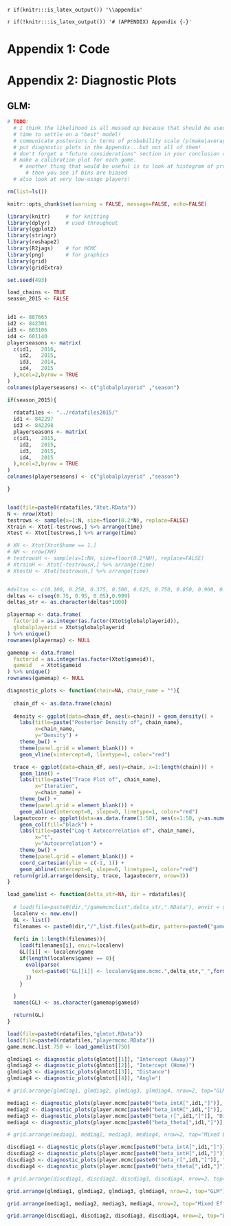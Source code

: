 `r if(knitr:::is_latex_output()) '\\appendix'`

`r if(!knitr:::is_latex_output()) '# (APPENDIX) Appendix {-}'` 

<!--
If you feel it necessary to include an appendix, it goes here.


# The First Appendix

This first appendix includes all of the R chunks of code that were hidden throughout the document (using the `include = FALSE` chunk tag) to help with readibility and/or setup.

**In the main Rmd file**

```r
```

**In Chapter \@ref(ref-labels):**

```r
```

# The Second Appendix, for Fun
-->

# Appendix 1: Code


# Appendix 2: Diagnostic Plots


## GLM:


```r

# TODO:
  # I think the likelihood is all messed up because that should be used to compare nested models...right?
  # time to settle on a "best" model!
  # communicate posteriors in terms of probability scale (p(make|average distance, etc.)) (standardize and log troubles...)
  # put diagnostic plots in the Appendix...but not all of them!
  # don't forget a "future considerations" section in your conclusion or something
  # make a calibration plot for each game.
    # another thing that would be useful is to look at histogram of probs within a  calibration bin.
      # then you see if bins are biased
  # also look at very low-usage players!

rm(list=ls())

knitr::opts_chunk$set(warning = FALSE, message=FALSE, echo=FALSE)

library(knitr)     # for knitting
library(dplyr)     # used throughout
library(ggplot2)
library(stringr)
library(reshape2)
library(R2jags)    # for MCMC
library(png)       # for graphics
library(grid)
library(gridExtra)

set.seed(493)

load_chains <- TRUE
season_2015 <- FALSE


id1 <- 887665 
id2 <- 842301 
id3 <- 603106 
id4 <- 601140 
playerseasons <- matrix(
  c(id1,   2016,
    id2,   2015,
    id3,   2014,
    id4,   2015
  ),ncol=2,byrow = TRUE
)
colnames(playerseasons) <- c("globalplayerid" ,"season")

if(season_2015){
  
  rdatafiles <- "../rdatafiles2015/"
  id1 <- 842297
  id3 <- 842298
  playerseasons <- matrix(
  c(id1,   2015,
    id2,   2015,
    id3,   2015,
    id4,   2015
  ),ncol=2,byrow = TRUE
)
colnames(playerseasons) <- c("globalplayerid" ,"season")

}


load(file=paste0(rdatafiles,"Xtot.RData"))
N <- nrow(Xtot)
testrows <- sample(x=1:N, size=floor(0.2*N), replace=FALSE)
Xtrain <- Xtot[-testrows,] %>% arrange(time)
Xtest <- Xtot[testrows,] %>% arrange(time)

# XH <- Xtot[Xtot$home == 1,]
# NH <- nrow(XH)
# testrowsH <- sample(x=1:NH, size=floor(0.2*NH), replace=FALSE)
# XtrainH <- Xtot[-testrowsH,] %>% arrange(time)
# XtestH <- Xtot[testrowsH,] %>% arrange(time)


#deltas <- c(0.100, 0.250, 0.375, 0.500, 0.625, 0.750, 0.850, 0.900, 0.950, 0.975, 0.999)
deltas <- c(seq(0.75, 0.95, 0.05),0.999)
deltas_str <- as.character(deltas*1000)

playermap <- data.frame(
  factorid = as.integer(as.factor(Xtot$globalplayerid)),
  globalplayerid = Xtot$globalplayerid
) %>% unique()
rownames(playermap) <- NULL

gamemap <- data.frame(
  factorid = as.integer(as.factor(Xtot$gameid)),
  gameid   = Xtot$gameid
) %>% unique()
rownames(gamemap) <- NULL

```


```r

diagnostic_plots <- function(chain=NA, chain_name = ""){
  
  chain_df <- as.data.frame(chain)
  
  density <- ggplot(data=chain_df, aes(x=chain)) + geom_density() + 
    labs(title=paste("Posterior Density of", chain_name),
         x=chain_name, 
         y="Density") + 
    theme_bw() +
    theme(panel.grid = element_blank()) +
    geom_vline(xintercept=0, linetype=1, color="red") 

  trace <- ggplot(data=chain_df, aes(y=chain, x=1:length(chain))) + 
    geom_line() + 
    labs(title=paste("Trace Plot of", chain_name),
         x="Iteration", 
         y=chain_name) + 
    theme_bw() +
    theme(panel.grid = element_blank()) +
    geom_abline(intercept=0, slope=0, linetype=1, color="red") 
  lagautocorr <- ggplot(data=as.data.frame(1:50), aes(x=1:50, y=as.numeric(autocorr(as.mcmc(chain), lags = 1:50)))) + 
    geom_col(fill="black") + 
    labs(title=paste("Lag-t Autocorrelation of", chain_name),
         x="t", 
         y="Autocorrelation") + 
    theme_bw() +
    theme(panel.grid = element_blank()) +
    coord_cartesian(ylim = c(-1, 1)) +
    geom_abline(intercept=0, slope=0, linetype=1, color="red") 
  return(grid.arrange(density, trace, lagautocorr, nrow=3))
}

load_gamelist <- function(delta_str=NA, dir = rdatafiles){
  
  # load(file=paste0(dir,"/gamemcmclist",delta_str,".RData"), envir = globalenv())
  localenv <- new.env()
  GL <- list()
  filenames <- paste0(dir,"/",list.files(path=dir, pattern=paste0("gamemcmc", delta_str))) %>% '['(order(.))
  
  for(i in 1:length(filenames)){
    load(filenames[i], envir=localenv)
    GL[[i]] <- localenv$game
    if(length(localenv$game) == 0){
      eval(parse(
        text=paste0("GL[[i]] <- localenv$game.mcmc.",delta_str,"_",formatC(i, digits=2, flag="0"))
      ))
    }

  }
  names(GL) <- as.character(gamemap$gameid)

  return(GL)
}

load(file=paste0(rdatafiles,"glmtot.RData"))
load(file=paste0(rdatafiles,"playermcmc.RData"))
game.mcmc.list.750 <- load_gamelist(750)

glmdiag1 <- diagnostic_plots(glmtot[[1]], "Intercept (Away)")
glmdiag2 <- diagnostic_plots(glmtot[[2]], "Intercept (Home)")
glmdiag3 <- diagnostic_plots(glmtot[[3]], "Distance")
glmdiag4 <- diagnostic_plots(glmtot[[4]], "Angle")

# grid.arrange(glmdiag1, glmdiag2, glmdiag3, glmdiag4, nrow=2, top="GLM")

mediag1 <- diagnostic_plots(player.mcmc[paste0("beta_intA[",id1,"]")], "Intercept (Away)")
mediag2 <- diagnostic_plots(player.mcmc[paste0("beta_intH[",id1,"]")], "Intercept (Home)")
mediag3 <- diagnostic_plots(player.mcmc[paste0("beta_r[",id1,"]")], "Distance")
mediag4 <- diagnostic_plots(player.mcmc[paste0("beta_theta[",id1,"]")], "Angle")

# grid.arrange(mediag1, mediag2, mediag3, mediag4, nrow=2, top="Mixed Effects (Player 1)")

discdiag1 <- diagnostic_plots(player.mcmc[paste0("beta_intA[",id1,"]")], "Intercept (Away)")
discdiag2 <- diagnostic_plots(player.mcmc[paste0("beta_intH[",id1,"]")], "Intercept (Home)")
discdiag3 <- diagnostic_plots(player.mcmc[paste0("beta_r[",id1,"]")], "Distance")
discdiag4 <- diagnostic_plots(player.mcmc[paste0("beta_theta[",id1,"]")], "Angle")

# grid.arrange(discdiag1, discdiag2, discdiag3, discdiag4, nrow=2, top="Discounted Weight Effects (Player 1)")

```

```r

grid.arrange(glmdiag1, glmdiag2, glmdiag3, glmdiag4, nrow=2, top="GLM")

grid.arrange(mediag1, mediag2, mediag3, mediag4, nrow=2, top="Mixed Effects (Player 1)")

grid.arrange(discdiag1, discdiag2, discdiag3, discdiag4, nrow=2, top="Discounted Weight Effects (Player 1)")


```
